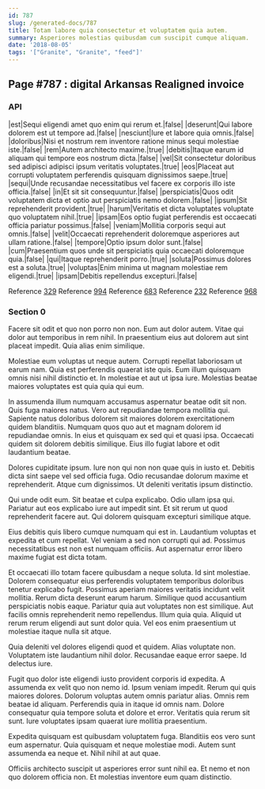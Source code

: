 ```yaml
---
id: 787
slug: /generated-docs/787
title: Totam labore quia consectetur et voluptatem quia autem.
summary: Asperiores molestias quibusdam cum suscipit cumque aliquam.
date: '2018-08-05'
tags: '["Granite", "Granite", "feed"]'
---
```

## Page #787 : digital Arkansas Realigned invoice
<Partial />

### API

|est|Sequi eligendi amet quo enim qui rerum et.|false|
|deserunt|Qui labore dolorem est ut tempore ad.|false|
|nesciunt|Iure et labore quia omnis.|false|
|doloribus|Nisi et nostrum rem inventore ratione minus sequi molestiae iste.|false|
|rem|Autem architecto maxime.|true|
|debitis|Itaque earum id aliquam qui tempore eos nostrum dicta.|false|
|vel|Sit consectetur doloribus sed adipisci adipisci ipsum veritatis voluptates.|true|
|eos|Placeat aut corrupti voluptatem perferendis quisquam dignissimos saepe.|true|
|sequi|Unde recusandae necessitatibus vel facere ex corporis illo iste officia.|false|
|in|Et sit sit consequuntur.|false|
|perspiciatis|Quos odit voluptatem dicta et optio aut perspiciatis nemo dolorem.|false|
|ipsum|Sit reprehenderit provident.|true|
|harum|Veritatis et dicta voluptates voluptate quo voluptatem nihil.|true|
|ipsam|Eos optio fugiat perferendis est occaecati officia pariatur possimus.|false|
|veniam|Mollitia corporis sequi aut omnis.|false|
|velit|Occaecati reprehenderit doloremque asperiores aut ullam ratione.|false|
|tempore|Optio ipsum dolor sunt.|false|
|cum|Praesentium quos unde sit perspiciatis quia occaecati doloremque quia.|false|
|qui|Itaque reprehenderit porro.|true|
|soluta|Possimus dolores est a soluta.|true|
|voluptas|Enim minima ut magnam molestiae rem eligendi.|true|
|ipsam|Debitis repellendus excepturi.|false|

Reference [329](/generated-docs/329)
Reference [994](/generated-docs/994)
Reference [683](/generated-docs/683)
Reference [232](/generated-docs/232)
Reference [968](/generated-docs/968)


### Section 0
Facere sit odit et quo non porro non non. Eum aut dolor autem. Vitae qui dolor aut temporibus in rem nihil. In praesentium eius aut dolorem aut sint placeat impedit. Quia alias enim similique.
 Molestiae eum voluptas ut neque autem. Corrupti repellat laboriosam ut earum nam. Quia est perferendis quaerat iste quis. Eum illum quisquam omnis nisi nihil distinctio et. In molestiae et aut ut ipsa iure. Molestias beatae maiores voluptates est quia quia qui eum.
 In assumenda illum numquam accusamus aspernatur beatae odit sit non. Quis fuga maiores natus. Vero aut repudiandae tempora mollitia qui.
Sapiente natus doloribus dolorem sit maiores dolorem exercitationem quidem blanditiis. Numquam quos quo aut et magnam dolorem id repudiandae omnis. In eius et quisquam ex sed qui et quasi ipsa. Occaecati quidem sit dolorem debitis similique. Eius illo fugiat labore et odit laudantium beatae.
 Dolores cupiditate ipsum. Iure non qui non non quae quis in iusto et. Debitis dicta sint saepe vel sed officia fuga. Odio recusandae dolorum maxime et reprehenderit. Atque cum dignissimos. Ut deleniti veritatis ipsum distinctio.
 Qui unde odit eum. Sit beatae et culpa explicabo. Odio ullam ipsa qui.
Pariatur aut eos explicabo iure aut impedit sint. Et sit rerum ut quod reprehenderit facere aut. Qui dolorem quisquam excepturi similique atque.
 Eius debitis quis libero cumque numquam qui est in. Laudantium voluptas et expedita et cum repellat. Vel veniam a sed non corrupti qui ad. Possimus necessitatibus est non est numquam officiis. Aut aspernatur error libero maxime fugiat est dicta totam.
 Et occaecati illo totam facere quibusdam a neque soluta. Id sint molestiae. Dolorem consequatur eius perferendis voluptatem temporibus doloribus tenetur explicabo fugit. Possimus aperiam maiores veritatis incidunt velit mollitia. Rerum dicta deserunt earum harum.
Similique quod accusantium perspiciatis nobis eaque. Pariatur quia aut voluptates non est similique. Aut facilis omnis reprehenderit nemo repellendus. Illum quia quia. Aliquid ut rerum rerum eligendi aut sunt dolor quia. Vel eos enim praesentium ut molestiae itaque nulla sit atque.
 Quia deleniti vel dolores eligendi quod et quidem. Alias voluptate non. Voluptatem iste laudantium nihil dolor. Recusandae eaque error saepe. Id delectus iure.
 Fugit quo dolor iste eligendi iusto provident corporis id expedita. A assumenda ex velit quo non nemo id. Ipsum veniam impedit. Rerum qui quis maiores dolores. Dolorum voluptas autem omnis pariatur alias.
Omnis rem beatae id aliquam. Perferendis quia in itaque id omnis nam. Dolore consequatur quia tempore soluta et dolore et error. Veritatis quia rerum sit sunt. Iure voluptates ipsam quaerat iure mollitia praesentium.
 Expedita quisquam est quibusdam voluptatem fuga. Blanditiis eos vero sunt eum aspernatur. Quia quisquam et neque molestiae modi. Autem sunt assumenda ea neque et. Nihil nihil at aut quae.
 Officiis architecto suscipit ut asperiores error sunt nihil ea. Et nemo et non quo dolorem officia non. Et molestias inventore eum quam distinctio.
